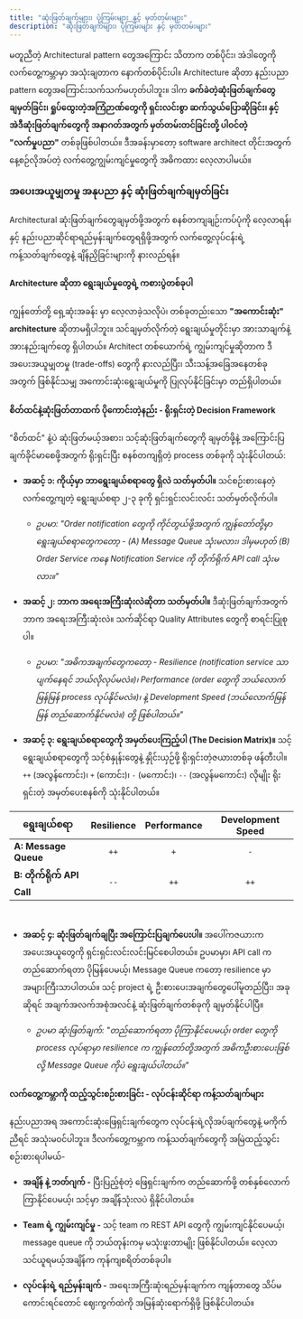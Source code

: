 ```yaml
---
title: "ဆုံးဖြတ်ချက်များ၊ ပုံကြမ်းများ နှင့် မှတ်တမ်းများ"
description: "ဆုံးဖြတ်ချက်များ၊ ပုံကြမ်းများ နှင့် မှတ်တမ်းများ"
---
```



မတူညီတဲ့ Architectural pattern တွေအကြောင်း သိတာက တစ်ပိုင်း၊ အဲဒါတွေကို လက်တွေ့ကမ္ဘာမှာ အသုံးချတာက နောက်တစ်ပိုင်းပါ။ Architecture ဆိုတာ နည်းပညာ pattern တွေအကြောင်းသက်သက်မဟုတ်ပါဘူး။ ဒါက **ခက်ခဲတဲ့ဆုံးဖြတ်ချက်တွေချမှတ်ခြင်း၊ ရှုပ်ထွေးတဲ့အကြံဉာဏ်တွေကို ရှင်းလင်းစွာ ဆက်သွယ်ပြောဆိုခြင်း၊ နှင့် အဲဒီဆုံးဖြတ်ချက်တွေကို အနာဂတ်အတွက် မှတ်တမ်းတင်ခြင်းတို့ ပါဝင်တဲ့ "လက်မှုပညာ"** တစ်ခုဖြစ်ပါတယ်။ ဒီအခန်းမှာတော့ software architect တိုင်းအတွက် နေ့စဉ်လိုအပ်တဲ့ လက်တွေ့ကျွမ်းကျင်မှုတွေကို အဓိကထား လေ့လာပါမယ်။

### အပေးအယူမျှတမှု အနုပညာ နှင့် ဆုံးဖြတ်ချက်ချမှတ်ခြင်း

<Aside title="ရည်ရွယ်ချက်">
Architectural ဆုံးဖြတ်ချက်တွေချမှတ်ဖို့အတွက် စနစ်တကျချဉ်းကပ်ပုံကို လေ့လာရန်၊ နှင့် နည်းပညာဆိုင်ရာရည်မှန်းချက်တွေရရှိဖို့အတွက် လက်တွေ့လုပ်ငန်းရဲ့ ကန့်သတ်ချက်တွေနဲ့ ချိန်ညှိခြင်းများကို နားလည်ရန်။
</Aside>

#### Architecture ဆိုတာ ရွေးချယ်မှုတွေရဲ့ ကစားပွဲတစ်ခုပါ
ကျွန်တော်တို့ ရှေ့ဆုံးအခန်း မှာ လေ့လာခဲ့သလိုပဲ၊ တစ်ခုတည်းသော **"အကောင်းဆုံး" architecture** ဆိုတာမရှိပါဘူး။ သင်ချမှတ်လိုက်တဲ့ ရွေးချယ်မှုတိုင်းမှာ အားသာချက်နဲ့ အားနည်းချက်တွေ ရှိပါတယ်။ Architect တစ်ယောက်ရဲ့ ကျွမ်းကျင်မှုဆိုတာက ဒီအပေးအယူမျှတမှု (trade-offs) တွေကို နားလည်ပြီး၊ သီးသန့်အခြေအနေတစ်ခုအတွက် ဖြစ်နိုင်သမျှ အကောင်းဆုံးရွေးချယ်မှုကို ပြုလုပ်နိုင်ခြင်းမှာ တည်ရှိပါတယ်။

#### စိတ်ထင်နဲ့ဆုံးဖြတ်တာထက် ပိုကောင်းတဲ့နည်း - ရိုးရှင်းတဲ့ Decision Framework
"စိတ်ထင်" နဲ့ပဲ ဆုံးဖြတ်မယ့်အစား၊ သင့်ဆုံးဖြတ်ချက်တွေကို ချမှတ်ဖို့နဲ့ အကြောင်းပြချက်ခိုင်မာစေဖို့အတွက် ရိုးရှင်းပြီး စနစ်တကျရှိတဲ့ process တစ်ခုကို သုံးနိုင်ပါတယ်:

- **အဆင့် ၁: ကိုယ့်မှာ ဘာရွေးချယ်စရာတွေ ရှိလဲ သတ်မှတ်ပါ။** သင်စဉ်းစားနေတဲ့ လက်တွေ့ကျတဲ့ ရွေးချယ်စရာ ၂-၃ ခုကို ရှင်းရှင်းလင်းလင်း သတ်မှတ်လိုက်ပါ။

    - *ဥပမာ: "Order notification တွေကို ကိုင်တွယ်ဖို့အတွက် ကျွန်တော်တို့မှာ ရွေးချယ်စရာတွေကတော့ - (A) Message Queue သုံးမလား၊ ဒါမှမဟုတ် (B) Order Service ကနေ Notification Service ကို တိုက်ရိုက် API call သုံးမလား။"*

- **အဆင့် ၂: ဘာက အရေးအကြီးဆုံးလဲဆိုတာ သတ်မှတ်ပါ။** ဒီဆုံးဖြတ်ချက်အတွက် ဘာက အရေးအကြီးဆုံးလဲ။ သက်ဆိုင်ရာ Quality Attributes တွေကို စာရင်းပြုစုပါ။

    - *ဥပမာ: "အဓိကအချက်တွေကတော့ - Resilience (notification service သာ ပျက်နေရင် ဘယ်လိုလုပ်မလဲ။)၊ Performance (order တွေကို ဘယ်လောက်မြန်မြန် process လုပ်နိုင်မလဲ။)၊ နဲ့ Development Speed (ဘယ်လောက်မြန်မြန် တည်ဆောက်နိုင်မလဲ။) တို့ ဖြစ်ပါတယ်။"*

- **အဆင့် ၃: ရွေးချယ်စရာတွေကို အမှတ်ပေးကြည့်ပါ (The Decision Matrix)။** သင့်ရွေးချယ်စရာတွေကို သင့်စံနှုန်းတွေနဲ့ နှိုင်းယှဉ်ဖို့ ရိုးရှင်းတဲ့ဇယားတစ်ခု ဖန်တီးပါ။ `++` (အလွန်ကောင်း)၊ `+` (ကောင်း)၊ `-` (မကောင်း)၊ `--` (အလွန်မကောင်း) လိုမျိုး ရိုးရှင်းတဲ့ အမှတ်ပေးစနစ်ကို သုံးနိုင်ပါတယ်။

| ရွေးချယ်စရာ                | Resilience | Performance | Development Speed |
|-----------------------------|:----------:|:-----------:|:----------------:|
| **A: Message Queue**        |     `++`     |     `+`       |        `-`         |
| **B: တိုက်ရိုက် API Call**  |     `--`     |     `++`      |       `++`         |

<br/>

- **အဆင့် ၄: ဆုံးဖြတ်ချက်ချပြီး အကြောင်းပြချက်ပေးပါ။** အပေါ်ကဇယားက အပေးအယူတွေကို ရှင်းရှင်းလင်းလင်းမြင်စေပါတယ်။ ဥပမာမှာ၊ API call က တည်ဆောက်ရတာ ပိုမြန်ပေမယ့်၊ Message Queue ကတော့ resilience မှာ အများကြီးသာပါတယ်။ သင့် project ရဲ့ ဦးစားပေးအချက်တွေပေါ်မူတည်ပြီး၊ အခုဆိုရင် အချက်အလက်အစုံအလင်နဲ့ ဆုံးဖြတ်ချက်တစ်ခုကို ချမှတ်နိုင်ပါပြီ။

    - *ဥပမာ ဆုံးဖြတ်ချက်: "တည်ဆောက်ရတာ ပိုကြာနိုင်ပေမယ့်၊ order တွေကို process လုပ်ရာမှာ resilience က ကျွန်တော်တို့အတွက် အဓိကဦးစားပေးဖြစ်လို့ Message Queue ကိုပဲ ရွေးချယ်ပါတယ်။"*


#### လက်တွေ့ကမ္ဘာကို ထည့်သွင်းစဉ်းစားခြင်း - လုပ်ငန်းဆိုင်ရာ ကန့်သတ်ချက်များ
နည်းပညာအရ အကောင်းဆုံးဖြေရှင်းချက်တွေက လုပ်ငန်းရဲ့လိုအပ်ချက်တွေနဲ့ မကိုက်ညီရင် အသုံးမဝင်ပါဘူး။ ဒီလက်တွေ့ကမ္ဘာက ကန့်သတ်ချက်တွေကို အမြဲထည့်သွင်းစဉ်းစားရပါမယ်-

- **အချိန် နဲ့ ဘတ်ဂျက် -** ပြီးပြည့်စုံတဲ့ ဖြေရှင်းချက်က တည်ဆောက်ဖို့ တစ်နှစ်လောက်ကြာနိုင်ပေမယ့်၊ သင့်မှာ အချိန်သုံးလပဲ ရှိနိုင်ပါတယ်။

- **Team ရဲ့ ကျွမ်းကျင်မှု -** သင့် team က REST API တွေကို ကျွမ်းကျင်နိုင်ပေမယ့်၊ message queue ကို ဘယ်တုန်းကမှ မသုံးဖူးတာမျိုး ဖြစ်နိုင်ပါတယ်။ လေ့လာသင်ယူရမယ့်အချိန်က ကုန်ကျစရိတ်တစ်ခုပါ။

- **လုပ်ငန်းရဲ့ ရည်မှန်းချက် -** အရေးအကြီးဆုံးရည်မှန်းချက်က ကျန်တာတွေ သိပ်မကောင်းရင်တောင် ဈေးကွက်ထဲကို အမြန်ဆုံးရောက်ရှိဖို့ ဖြစ်နိုင်ပါတယ်။